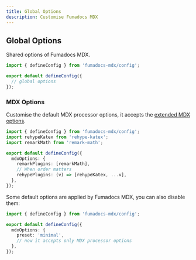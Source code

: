```yaml
---
title: Global Options
description: Customise Fumadocs MDX
---
```


## Global Options

Shared options of Fumadocs MDX.

```ts title="source.config.ts"
import { defineConfig } from 'fumadocs-mdx/config';

export default defineConfig({
  // global options
});
```

<AutoTypeTable path="./content/docs/mdx/props.ts" name="GlobalConfig" />

### MDX Options

Customise the default MDX processor options, it accepts the [extended MDX options](/docs/mdx/mdx#extended).

```ts title="source.config.ts"
import { defineConfig } from 'fumadocs-mdx/config';
import rehypeKatex from 'rehype-katex';
import remarkMath from 'remark-math';

export default defineConfig({
  mdxOptions: {
    remarkPlugins: [remarkMath],
    // When order matters
    rehypePlugins: (v) => [rehypeKatex, ...v],
  },
});
```

Some default options are applied by Fumadocs MDX, you can also disable them:

```ts title="source.config.ts"
import { defineConfig } from 'fumadocs-mdx/config';

export default defineConfig({
  mdxOptions: {
    preset: 'minimal',
    // now it accepts only MDX processor options
  },
});
```
